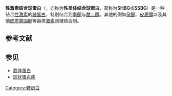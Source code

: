 {{PBB|geneid=6462}}
{{Expand English}}
'''性激素结合球蛋白'''（{{lang-en|Sex hormone-binding globulin}}，亦称为'''性甾体结合球蛋白'''，简称为'''SHBG'''或'''SSBG'''）是一种结合[[性激素|性激素]]的[[糖蛋白|糖蛋白]]，特别结合到[[睾酮|睾酮]]与[[雌二醇|雌二醇]]。其他的例如[[孕酮|孕酮]]、[[皮质醇|皮质醇]]以及其他[[皮质类固醇|皮质类固醇]]等甾体[[激素|激素]]则被结合到{{le|皮质类固醇结合球蛋白|Transcortin}}。

==参考文献==
{{reflist}}

==参见==
* [[载体蛋白|载体蛋白]]
* [[球状蛋白质|球状蛋白质]]

[[Category:糖蛋白|Category:糖蛋白]]
